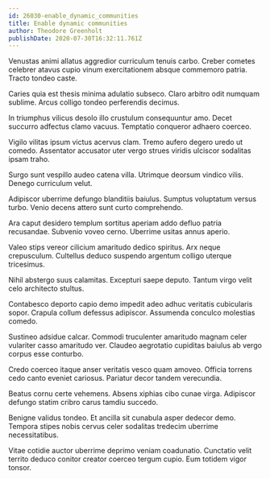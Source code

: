 ```yaml
---
id: 26030-enable_dynamic_communities
title: Enable dynamic communities
author: Theodore Greenholt
publishDate: 2020-07-30T16:32:11.761Z
---
```


Venustas animi allatus aggredior curriculum tenuis carbo. Creber cometes celebrer atavus cupio vinum exercitationem absque commemoro patria. Tracto tondeo caste.

Caries quia est thesis minima adulatio subseco. Claro arbitro odit numquam sublime. Arcus colligo tondeo perferendis decimus.

In triumphus vilicus desolo illo crustulum consequuntur amo. Decet succurro adfectus clamo vacuus. Temptatio conqueror adhaero coerceo.

Vigilo vilitas ipsum victus acervus clam. Tremo aufero degero uredo ut comedo. Assentator accusator uter vergo strues viridis ulciscor sodalitas ipsam traho.

Surgo sunt vespillo audeo catena villa. Utrimque deorsum vindico vilis. Denego curriculum velut.

Adipiscor uberrime defungo blanditiis baiulus. Sumptus voluptatum versus turbo. Venio decens attero sunt curto comprehendo.

Ara caput desidero templum sortitus aperiam addo defluo patria recusandae. Subvenio voveo cerno. Uberrime usitas annus aperio.

Valeo stips vereor cilicium amaritudo dedico spiritus. Arx neque crepusculum. Cultellus deduco suspendo argentum colligo uterque tricesimus.

Nihil abstergo suus calamitas. Excepturi saepe deputo. Tantum virgo velit celo architecto stultus.

Contabesco deporto capio demo impedit adeo adhuc veritatis cubicularis sopor. Crapula collum defessus adipiscor. Assumenda conculco molestias comedo.

Sustineo adsidue calcar. Commodi truculenter amaritudo magnam celer vulariter casso amaritudo ver. Claudeo aegrotatio cupiditas baiulus ab vergo corpus esse conturbo.

Credo coerceo itaque anser veritatis vesco quam amoveo. Officia torrens cedo canto eveniet cariosus. Pariatur decor tandem verecundia.

Beatus cornu certe vehemens. Absens xiphias cibo cunae virga. Adipiscor defungo statim cribro carus tamdiu succedo.

Benigne validus tondeo. Et ancilla sit cunabula asper dedecor demo. Tempora stipes nobis cervus celer sodalitas tredecim uberrime necessitatibus.

Vitae cotidie auctor uberrime deprimo veniam coadunatio. Cunctatio velit territo deduco conitor creator coerceo tergum cupio. Eum totidem vigor tonsor.
